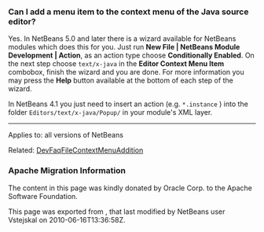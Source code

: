 <!--

    Licensed to the Apache Software Foundation (ASF) under one
    or more contributor license agreements.  See the NOTICE file
    distributed with this work for additional information
    regarding copyright ownership.  The ASF licenses this file
    to you under the Apache License, Version 2.0 (the
    "License"); you may not use this file except in compliance
    with the License.  You may obtain a copy of the License at

      http://www.apache.org/licenses/LICENSE-2.0

    Unless required by applicable law or agreed to in writing,
    software distributed under the License is distributed on an
    "AS IS" BASIS, WITHOUT WARRANTIES OR CONDITIONS OF ANY
    KIND, either express or implied.  See the License for the
    specific language governing permissions and limitations
    under the License.

-->

===Can I add a menu item to the context menu of the Java source editor?===

Yes. In NetBeans 5.0 and later there is a wizard available for NetBeans modules which does this for you. Just run '''New File | NetBeans Module Development | Action''', as an action type choose '''Conditionally Enabled'''. On the next step choose <tt>text/x-java</tt> in the '''Editor Context Menu Item''' combobox, finish the wizard and you are done. For more information you may press the '''Help''' button available at the bottom of each step of the wizard.

In NetBeans 4.1 you just need to insert an action (e.g. <tt>*.instance</tt> ) into the folder <tt>Editors/text/x-java/Popup/</tt> in your module's XML layer.

--------

Applies to: all versions of NetBeans

Related: [[DevFaqFileContextMenuAddition | DevFaqFileContextMenuAddition]]

===Apache Migration Information===

The content in this page was kindly donated by Oracle Corp. to the
Apache Software Foundation.

This page was exported from , 
that last modified by NetBeans user Vstejskal 
on 2010-06-16T13:36:58Z.

